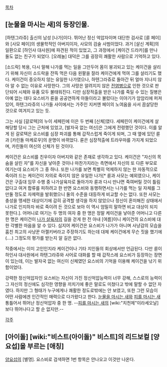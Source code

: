 [[목차]]

== [눈물을 마시는 새]의 등장인물. ==

{{{#!html
<div style="border: 3px solid Orange;padding:10px;margin-bottom:0px"><b style="font-size:18px">주의! 내용 누설이 있습니다.</b>

본 항목과 하위 항목은 작품의 줄거리나 결말, 반전 요소를 설명하고 있습니다.
작품의 내용 누설을 원하지 않는다면 이 문서를 닫아 주세요.</div>}}}




[하텐그라쥬] 출신의 남성 [나가]이다. 뛰어난 정신 억압자이며 대단한 검사로 [륜 페이]와 [사모 페이]의 생물학적인 아버지이자, 사모의 검술 사범이었다. 과거 [살신 계획]의 일환으로 [하인샤 대사원]에 파견된 적이 있었고, 그 과정에서 [케이건 드라카]를 만나 둘도 없는 친구가 되었다. [오레놀] 대덕은 그를 굉장히 쾌활한 사람으로 기억하고 있다.

[소드락] 복용, 다시 말해 나가를 먹는 일을 그만두어 몸이 붕괴되고 있는 케이건을 살리기 위해 자신이 소드락을 잔뜩 먹은 다음 왼팔을 잘라 케이건에게 먹여 그를 살리기도 했다. 케이건이 증오하지 않는 유일한 나가였으나, 하텐그라쥬로 돌아간 뒤 얼마 지나지 않아 알 수 없는 이유로 사망한다. 그의 사망은 알려지지 않은 [[전염병]]으로 인한 것으로 판단되어 시체와 유품 모두 불태워진다. 다만 심장적출을 받은 나가를 죽일 수 있는 질병은 아예 없는 데다 요스비가 륜을 공공연하게 아들이라고 불렀다는 이야기가 암암리에 퍼져 있어, 하텐그라쥬의 나가들 사이에서는 가주인 지커엔 페이의 노여움을 사서 끔살당한 것으로 여겨지고 있는 듯.

그는 사실 [갈로텍]의 누이 세페린에 이은 두 번째 [신체]였다. 세페린이 케이건에게 살해당할 당시 그는 근처에 있었고, [발자국 없는 여신]은 그에게 전령했던 것이다. 이를 알게 된 갈로텍은 요스비를 심장 파괴를 통해 갑작스럽게 죽이게 되며, 그 때 옆에 있던 륜과 [카린돌 마케로우]의 운명이 바뀌었다. 륜은 심장적출에 트라우마를 가지게 되었으며, 카린돌이 여신의 신체가 된 것이다.

케이건은 요스비를 친우이자 아버지와 같은 존재로 생각하고 있다. 케이건은 "자신의 목숨을 살린 자"를 자신을 낳아준 것이나 마찬가지라는 측면에서 자신의 또 다른 부모로 여기는데 요스비가 그 중 하나. 또한 나가를 보면 특별히 억제하지 않는 한 자동적으로 죽이려 드는 케이건이 자의로 죽이지 않은 유일한 나가[* 륜과 사모는 예외였으나, 케이건은 구출대 임무 수행 중 나가살육자로 돌아가자 륜과 다시 만나면 죽여버릴 것이 틀림없다고 여겨 합류를 피하려고 한 반면 요스비와 동행하면서는 나가를 먹는 일 자체를 그만둘 정도로 자제력을 발휘했으니 둘의 수준을 대등하게 비교할 수는 없다. 또한 사모는 충성을 맹세한 대상이기에 감히 공격할 생각을 하지 않았으나 정신이 혼미해진 상태에서 나가로 인지하자 바로 죽이려 든 것으로 보아 이 역시 엄밀히 말하면 비교 대상이 되지 못한다.]. 어머니로 여기는 두 명의 여자 중 한 명은 정말 케이건을 낳아준 어머니고 다른 한 명은 케이건이 [[나가 살육자]]의 길을 걷게 한 전 아내 [여름]이니 케이건의 요스비에 대한 각별한 마음을 알 수 있다. 심지어 케이건은 요스비가 나가가 아니며 사냥감의 모습을 훔친 최고의 사냥꾼 아젤키버라고 주장하기도 하는데 대체 케이건에게 무슨 짓을 했기에(....) 그정도의 평가를 받는지 알 길은 없다.

작중에서는 이미 고인인지라 케이건이나 기타 지인들의 회상에서만 언급된다. 다만 륜이 하인샤 대사원에서 하텐그라쥬와 사어로 대화를 할 때 갑작스레 요스비가 등장하는 장면이 있는데, 이는 발자국 없는 여신이 신체였던 요스비의 기억을 이용해 케이건을 낚기 위함이었다.

강력한 정신억압자인 요스비는 자신이 가진 정신억압능력이 너무 강해, 스스로의 능력이 그 자신의 정신에도 심각한 영향을 끼치기에 좋은 말로도 미쳤다고 밖에 말할 수 없던 자였다. 하지만 그 형태가 누구에게나 쾌활한 정도로밖에는 안 보였고, 또한 그런 모습이 어떤 사람에겐 인간적인 매력으로 다가왔다고 한다. [[눈물을 마시는 새]]와 [[피를 마시는 새]] 통틀어서 뛰어난 정신억압자 중 한 명. --[[피를 마시는 새]]의 [wiki:"치천제"이라세오날]보다 뛰어나다고 할 순 없지만.--

[[각주]]


== [아이돌] [wiki:"비스트(아이돌)" 비스트]의 리드보컬 [양요섭]을 부르는 [애칭] ==
[[양요섭]]의 [별명]. 요스비로 검색하면 1번 항목은 안나오고 이것만 나온다.

